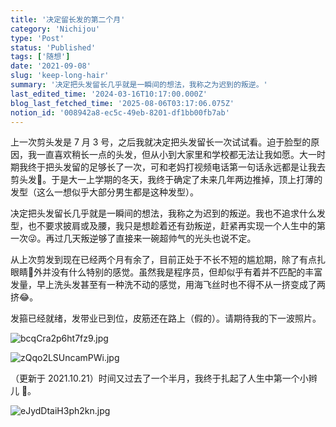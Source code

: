 ```yaml
---
title: '决定留长发的第二个月'
category: 'Nichijou'
type: 'Post'
status: 'Published'
tags: ['随想']
date: '2021-09-08'
slug: 'keep-long-hair'
summary: '决定把头发留长几乎就是一瞬间的想法，我称之为迟到的叛逆。'
last_edited_time: '2024-03-16T10:17:00.000Z'
blog_last_fetched_time: '2025-08-06T03:17:06.075Z'
notion_id: '008942a8-ec5c-49eb-8201-df1bb00fb7ab'
---
```


上一次剪头发是 7 月 3 号，之后我就决定把头发留长一次试试看。迫于脸型的原因，我一直喜欢稍长一点的头发，但从小到大家里和学校都无法让我如愿。大一时期我终于把头发留的足够长了一次，可和老妈打视频电话第一句话永远都是让我去剪头发💇。于是大一上学期的冬天，我终于确定了未来几年两边推掉，顶上打薄的发型（这么一想似乎大部分男生都是这种发型）。

决定把头发留长几乎就是一瞬间的想法，我称之为迟到的叛逆。我也不追求什么发型，也不要求披肩或及腰，我只是想趁着还有劲叛逆，赶紧再实现一个人生中的第一次😜。再过几天叛逆够了直接来一碗超帅气的光头也说不定。

从上次剪发到现在已经两个月有余了，目前正处于不长不短的尴尬期，除了有点扎眼睛👀外并没有什么特别的感觉。虽然我是程序员，但却似乎有着并不匹配的丰富发量，早上洗头发甚至有一种洗不动的感觉，用海飞丝时也不得不从一挤变成了两挤😂。

发箍已经就绪，发带业已到位，皮筋还在路上（假的）。请期待我的下一波照片。

![bcqCra2p6ht7fz9.jpg](https://cdn.sa.net/2024/03/16/bcqCra2p6ht7fz9.jpg)

![zQqo2LSUncamPWi.jpg](https://cdn.sa.net/2024/03/16/zQqo2LSUncamPWi.jpg)

（更新于 2021.10.21）时间又过去了一个半月，我终于扎起了人生中第一个小辫儿 🤣。

![eJydDtaiH3ph2kn.jpg](https://cdn.sa.net/2024/03/16/eJydDtaiH3ph2kn.jpg)

